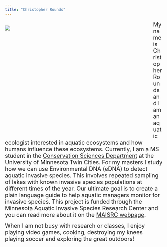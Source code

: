 ```yaml
---
title: "Christopher Rounds"
---
```


<div style= "float : left; position : relative; top: 0px; width : 450px; height : 360px; padding-right: 24px; margin-bottom : 0px">
![](./photos/Headshot.JPG)

</div>

<font size = "4"> 
My name is Christopher Rounds and I am an aquatic ecologist interested in aquatic ecosystems and how humans influence these ecosystems. Currently, I am a MS student in the [Conservation Sciences Department](https://conssci.umn.edu/) at the University of Minnesota Twin Cities. For my masters I study how we can use Environmental DNA (eDNA) to detect aquatic invasive species. This involves repeated sampling of lakes with known invasive species populations at different times of the year. Our ultimate goal is to create a plain language guide to help aquatic managers monitor for invasive species. This project is funded through the Minnesota Aquatic Invasive Species Research Center and you can read more about it on the [MAISRC webpage](https://maisrc.umn.edu/edna-monitoring). 
</font>  
  
  
  
<font size = "4">
When I am not busy with research or classes, I enjoy playing video games, cooking, destroying my knees playing soccer and exploring the great outdoors!  
</font>


